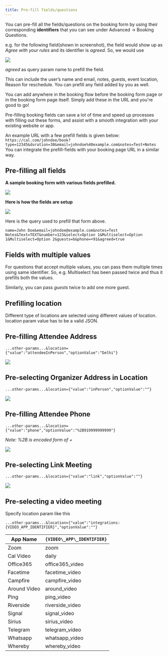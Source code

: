 ```yaml
---
title: Pre-fill fields/questions
---
```


You can pre-fill all the fields/questions on the booking form by using their corresponding **identifiers** that you can see under Advanced -> Booking Questions.

e.g. for the following field(shown in screenshot), the field would show up as *Agree with your rules* and its identifier is *agreed*. So, we would use

[![](https://downloads.intercomcdn.com/i/o/1198198797/bfc5b45f2c0ac0a6704f1a40/i1600x899-lK5qA-PWor5w_nda2mw.png?expires=1736325000&signature=000158c0966e05bb5d50ed593b6a94d04c908568625cc3d18d9a68541f449da6&req=dSEuHsh3lYZWXvMW1HO4zR%2BTJg3Fl6l4ywMHZCHu9egE5fWqiRo4u%2BWPHXxD%0AfGr0JKz%2B%2BGcs7dmJJh4%3D%0A)](https://downloads.intercomcdn.com/i/o/1198198797/bfc5b45f2c0ac0a6704f1a40/i1600x899-lK5qA-PWor5w_nda2mw.png?expires=1736325000&signature=000158c0966e05bb5d50ed593b6a94d04c908568625cc3d18d9a68541f449da6&req=dSEuHsh3lYZWXvMW1HO4zR%2BTJg3Fl6l4ywMHZCHu9egE5fWqiRo4u%2BWPHXxD%0AfGr0JKz%2B%2BGcs7dmJJh4%3D%0A)

*agreed* as query param name to prefill the field.

This can include the user’s name and email, notes, guests, event location, Reason for reschedule. You can prefill any field added by you as well.

You can add anywhere in the booking flow before the booking form page or in the booking form page itself. Simply add these in the URL and you're good to go!

Pre-filling booking fields can save a lot of time and speed up processes with filling out these forms, and assist with a smooth integration with your existing website or app.

An example URL with a few prefill fields is given below:
```https://cal.com/johndoe/book?type=12345&duration=30&email=johndoe%40example.com&notes=Test+Notes```
You can integrate the prefill-fields with your booking page URL in a similar way.

## Pre-filling all fields

**A sample booking form with various fields prefilled.**

[![](https://downloads.intercomcdn.com/i/o/1198198793/7bc4b1b4b584d4824880d5da/i1600x899--qO8QnRKDrjU_kyp2hw.png?expires=1736325000&signature=10a3362b2faab0ec78c8e2ffa1bbb1fc5f7b9dab0e15298152e335f3661ea6cd&req=dSEuHsh3lYZWWvMW1HO4za%2ByuRsspnytuNu0%2FFrf6odTakjQnLnHIsBeeJvQ%0ANsCB4u65V8zAB1DolSA%3D%0A)](https://downloads.intercomcdn.com/i/o/1198198793/7bc4b1b4b584d4824880d5da/i1600x899--qO8QnRKDrjU_kyp2hw.png?expires=1736325000&signature=10a3362b2faab0ec78c8e2ffa1bbb1fc5f7b9dab0e15298152e335f3661ea6cd&req=dSEuHsh3lYZWWvMW1HO4za%2ByuRsspnytuNu0%2FFrf6odTakjQnLnHIsBeeJvQ%0ANsCB4u65V8zAB1DolSA%3D%0A)

**Here is how the fields are setup**

[![](https://downloads.intercomcdn.com/i/o/1198198798/d0baeba0d2e0e4f3161075ec/i1600x899-0PXSUpvs2z-W_wox48k.png?expires=1736325000&signature=89f6fde016650f907ef3e033088a45ad16657821dd3941e78ed62ee264b9b714&req=dSEuHsh3lYZWUfMW1HO4zb4YAwmw7asrMlnecn80g7UbIo4WLX9UdTxHu0J3%0AQjwXhXtQ6eI%2BWusGR%2BY%3D%0A)](https://downloads.intercomcdn.com/i/o/1198198798/d0baeba0d2e0e4f3161075ec/i1600x899-0PXSUpvs2z-W_wox48k.png?expires=1736325000&signature=89f6fde016650f907ef3e033088a45ad16657821dd3941e78ed62ee264b9b714&req=dSEuHsh3lYZWUfMW1HO4zb4YAwmw7asrMlnecn80g7UbIo4WLX9UdTxHu0J3%0AQjwXhXtQ6eI%2BWusGR%2BY%3D%0A)

Here is the query used to prefill that form above.

```
name=John Doe&email=johndoe@example.com&notes=Test Notes&Text=TEXT&number=123&select=Option 1&Multiselect=Option 1&Multiselect=Option 2&guests=b&phone=+91&agreed=true
```
## Fields with multiple values

For questions that accept multiple values, you can pass them multiple times using same identifier. So, e.g. Multiselect has been passed twice and thus it prefills both the values.

Similarly, you can pass *guests* twice to add one more guest.

## Prefilling location

Different type of locations are selected using different values of location. location param value has to be a valid JSON.

## Pre-filling Attendee Address

```
...other-params...&location={"value":"attendeeInPerson","optionValue":"Delhi"}
```
[![](https://downloads.intercomcdn.com/i/o/1198198795/149eb8a19c7c9b87e9207cda/i1600x899-Ty_oorQmXnjJ_cm5ysq.png?expires=1736325000&signature=b5595771bfc49d36da0b4e67f8440a2c5c874c674c799c6d9023b1593c5fc465&req=dSEuHsh3lYZWXPMW1HO4zXIZpSF682jQ431%2F0%2B57t2z4o8aUSXcM9w0n8f8e%0Aa5feONJm%2FqwDk3Nxf5g%3D%0A)](https://downloads.intercomcdn.com/i/o/1198198795/149eb8a19c7c9b87e9207cda/i1600x899-Ty_oorQmXnjJ_cm5ysq.png?expires=1736325000&signature=b5595771bfc49d36da0b4e67f8440a2c5c874c674c799c6d9023b1593c5fc465&req=dSEuHsh3lYZWXPMW1HO4zXIZpSF682jQ431%2F0%2B57t2z4o8aUSXcM9w0n8f8e%0Aa5feONJm%2FqwDk3Nxf5g%3D%0A)

## Pre-selecting Organizer Address in Location

```
...other-params...&location={"value":"inPerson","optionValue":""}
```

[![](https://downloads.intercomcdn.com/i/o/1198198794/4983c503a9ce5201e0c1bba8/i1600x899-AlmOt5E4diMC_nkjeb4.png?expires=1736325000&signature=4d46fb2749e119580fab04853978f7338ae1b49f7b47c27bcc0e1496745ad183&req=dSEuHsh3lYZWXfMW1HO4zfhh%2BpZqpU47epa9VDhCuWvhAe0fXXhWclcsJTld%0AHrJR7dP6os%2FtnThVdsI%3D%0A)](https://downloads.intercomcdn.com/i/o/1198198794/4983c503a9ce5201e0c1bba8/i1600x899-AlmOt5E4diMC_nkjeb4.png?expires=1736325000&signature=4d46fb2749e119580fab04853978f7338ae1b49f7b47c27bcc0e1496745ad183&req=dSEuHsh3lYZWXfMW1HO4zfhh%2BpZqpU47epa9VDhCuWvhAe0fXXhWclcsJTld%0AHrJR7dP6os%2FtnThVdsI%3D%0A)
## Pre-filling Attendee Phone

```
...other-params...&location={"value":"phone","optionValue":"%2B919999999999"}
```

*Note: %2B is encoded form of +*

[![](https://downloads.intercomcdn.com/i/o/1198198790/02943b0276723d5effc1ed0b/i1600x899-wVkiblWj8CDH_iwhwrd.png?expires=1736325000&signature=1244214d7c9fcfd16b6edc4b71a4267c3a0bf9c4ad5c91a93ee447cd65c1b3f9&req=dSEuHsh3lYZWWfMW1HO4zQf94cG%2FKVtkygk%2BlF1g7HiXVwSfutAPEbSq%2B3Jv%0A3p3Pf5Mj3PVQ%2F3avvp8%3D%0A)](https://downloads.intercomcdn.com/i/o/1198198790/02943b0276723d5effc1ed0b/i1600x899-wVkiblWj8CDH_iwhwrd.png?expires=1736325000&signature=1244214d7c9fcfd16b6edc4b71a4267c3a0bf9c4ad5c91a93ee447cd65c1b3f9&req=dSEuHsh3lYZWWfMW1HO4zQf94cG%2FKVtkygk%2BlF1g7HiXVwSfutAPEbSq%2B3Jv%0A3p3Pf5Mj3PVQ%2F3avvp8%3D%0A)

## Pre-selecting Link Meeting

```
...other-params...&location={"value":"link","optionValue":""}
```

[![](https://downloads.intercomcdn.com/i/o/1198198791/0db8619aabbf65a0fa3709fd/i1600x899-sGCDXGlvVYT4_uwhpa8.png?expires=1736325000&signature=c48817776ddbbe02a9df71b8a9e3f44fcd90c48584ead67834eb2e820f3a1bdc&req=dSEuHsh3lYZWWPMW1HO4zZBGiRHaqpAigQ%2BNxkzSzI7cRhRRKup7Hujf8NW7%0ATAW65srvCSLYe46eo%2BU%3D%0A)](https://downloads.intercomcdn.com/i/o/1198198791/0db8619aabbf65a0fa3709fd/i1600x899-sGCDXGlvVYT4_uwhpa8.png?expires=1736325000&signature=c48817776ddbbe02a9df71b8a9e3f44fcd90c48584ead67834eb2e820f3a1bdc&req=dSEuHsh3lYZWWPMW1HO4zZBGiRHaqpAigQ%2BNxkzSzI7cRhRRKup7Hujf8NW7%0ATAW65srvCSLYe46eo%2BU%3D%0A)
## Pre-selecting a video meeting

Specify location param like this

```
...other-params...&location={"value":"integrations:{VIDEO_APP_IDENTIFIER}","optionValue":""}
```

| **App Name** | **`{VIDEO\_APP\_IDENTIFIER}`** |
| --- | --- |
| Zoom | zoom |
| Cal Video | daily |
| Office365 | office365\_video |
| Facetime | facetime\_video |
| Campfire | campfire\_video |
| Around Video | around\_video |
| Ping | ping\_video |
| Riverside | riverside\_video |
| Signal | signal\_video |
| Sirius | sirius\_video |
| Telegram | telegram\_video |
| Whatsapp | whatsapp\_video |
| Whereby | whereby\_video |
